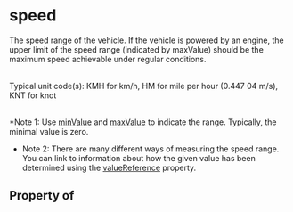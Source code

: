   

# speed

The speed range of the vehicle. If the vehicle is powered by an engine, the upper limit of the speed range (indicated by <Link href="/maxValue">maxValue</Link>) should be the maximum speed achievable under regular conditions.<br/><br/>

Typical unit code(s): KMH for km/h, HM for mile per hour (0.447 04 m/s), KNT for knot<br/><br/>

*Note 1: Use <a class="localLink" href="/minValue">minValue</a> and <a class="localLink" href="/maxValue">maxValue</a> to indicate the range. Typically, the minimal value is zero.
* Note 2: There are many different ways of measuring the speed range. You can link to information about how the given value has been determined using the <a class="localLink" href="/valueReference">valueReference</a> property.

## Property of



